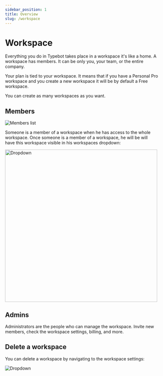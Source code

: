 ---
sidebar_position: 1
title: Overview
slug: /workspace
---

# Workspace

Everything you do in Typebot takes place in a workspace it's like a home. A workspace has members. It can be only you, your team, or the entire company.

Your plan is tied to your workspace. It means that if you have a Personal Pro workspace and you create a new workspace it will be by default a Free workspace.

You can create as many workspaces as you want.

## Members

<img src="/img/workspace/members.png" alt="Members list" />

Someone is a member of a workspace when he has access to the whole workspace. Once someone is a member of a workspace, he will be will have this workspace visible in his workspaces dropdown:

<img src="/img/workspace/workspaces-dropdown.png" alt="Dropdown" width="500" />

## Admins

Administrators are the people who can manage the workspace. Invite new members, check the workspace settings, billing, and more.

## Delete a workspace

You can delete a workspace by navigating to the workspace settings:

<img src="/img/workspace/delete.png" alt="Dropdown" />
